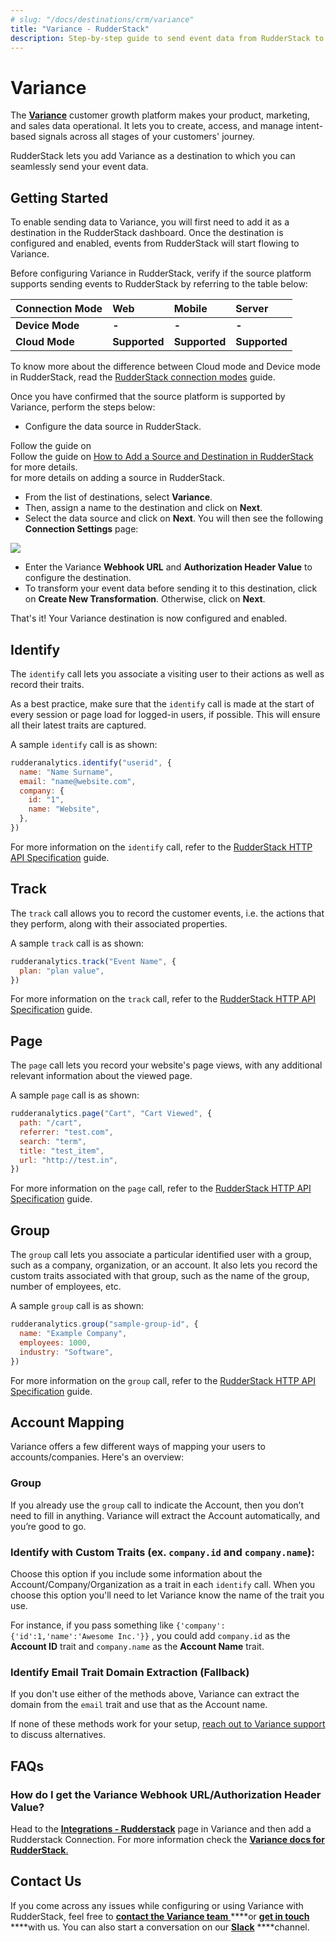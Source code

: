 ```yaml
---
# slug: "/docs/destinations/crm/variance"
title: "Variance - RudderStack"
description: Step-by-step guide to send event data from RudderStack to Variance.
---
```


# Variance

The [**Variance**](https://www.variance.com) customer growth platform makes your product, marketing, and sales data operational. It lets you to create, access, and manage intent-based signals across all stages of your customers' journey.

RudderStack lets you add Variance as a destination to which you can seamlessly send your event data.

## Getting Started

To enable sending data to Variance, you will first need to add it as a destination in the RudderStack dashboard. Once the destination is configured and enabled, events from RudderStack will start flowing to Variance.

Before configuring Variance in RudderStack, verify if the source platform supports sending events to RudderStack by referring to the table below:

| **Connection Mode** | **Web**       | **Mobile**    | **Server**    |
| :------------------ | :------------ | :------------ | :------------ |
| **Device Mode**     | **-**         | **-**         | **-**         |
| **Cloud Mode**      | **Supported** | **Supported** | **Supported** |

<div class="infoBlock">
To know more about the difference between Cloud mode and Device mode in RudderStack, read the <a href="../../get-started/rudderstack-connection-modes">RudderStack connection modes</a> guide.

</div>

Once you have confirmed that the source platform is supported by Variance, perform the steps below:

- Configure the data source in RudderStack.

<div class="infoBlock">
Follow the guide on <div class="infoBlock">
Follow the guide on <a href="../../../connections/adding-source-and-destination-rudderstack">How to Add a Source and Destination in RudderStack</a> for more details.

</div> for more details on adding a source in RudderStack.

</div>

- From the list of destinations, select **Variance**.
- Then, assign a name to the destination and click on **Next**.
- Select the data source and click on **Next**. You will then see the following **Connection Settings** page:

![](../../.gitbook/assets/image%20%28114%29.png)

- Enter the Variance **Webhook URL** and **Authorization Header Value** to configure the destination.
- To transform your event data before sending it to this destination, click on **Create New Transformation**. Otherwise, click on **Next**.

That's it! Your Variance destination is now configured and enabled.

## Identify

The `identify` call lets you associate a visiting user to their actions as well as record their traits.

<div class="infoBlock">
As a best practice, make sure that the <code class="inline-code">identify</code> call is made at the start of every session or page load for logged-in users, if possible. This will ensure all their latest traits are captured.

</div>

A sample `identify` call is as shown:

```javascript
rudderanalytics.identify("userid", {
  name: "Name Surname",
  email: "name@website.com",
  company: {
    id: "1",
    name: "Website",
  },
})
```

<div class="infoBlock">
For more information on the <code>identify</code> call, refer to the <a href="../../rudderstack-api/http-api-specification">RudderStack HTTP API Specification</a> guide.

</div>

## Track

The `track` call allows you to record the customer events, i.e. the actions that they perform, along with their associated properties.

A sample `track` call is as shown:

```javascript
rudderanalytics.track("Event Name", {
  plan: "plan value",
})
```

<div class="infoBlock">
For more information on the <code class="inline-code">track</code> call, refer to the <a href="../../rudderstack-api/http-api-specification">RudderStack HTTP API Specification</a> guide.

</div>

## Page

The `page` call lets you record your website's page views, with any additional relevant information about the viewed page.

A sample `page` call is as shown:

```javascript
rudderanalytics.page("Cart", "Cart Viewed", {
  path: "/cart",
  referrer: "test.com",
  search: "term",
  title: "test_item",
  url: "http://test.in",
})
```

<div class="infoBlock">
For more information on the <code class="inline-code">page</code> call, refer to the <a href="../../rudderstack-api/http-api-specification">RudderStack HTTP API Specification</a> guide.

</div>

## Group

The `group` call lets you associate a particular identified user with a group, such as a company, organization, or an account. It also lets you record the custom traits associated with that group, such as the name of the group, number of employees, etc.

A sample `group` call is as shown:

```javascript
rudderanalytics.group("sample-group-id", {
  name: "Example Company",
  employees: 1000,
  industry: "Software",
})
```

<div class="infoBlock">
For more information on the <code class="inline-code">group</code> call, refer to the <a href="../../rudderstack-api/http-api-specification">RudderStack HTTP API Specification</a> guide.

</div>

## Account Mapping

Variance offers a few different ways of mapping your users to accounts/companies. Here's an overview:

### **Group**

If you already use the `group` call to indicate the Account, then you don’t need to fill in anything. Variance will extract the Account automatically, and you’re good to go.

### **Identify** **with Custom Traits** \(ex. `company.id` and `company.name`\):

Choose this option if you include some information about the Account/Company/Organization as a trait in each `identify` call. When you choose this option you'll need to let Variance know the name of the trait you use.

For instance, if you pass something like `{'company':{'id':1,'name':'Awesome Inc.'}}` , you could add `company.id` as the **Account ID** trait and `company.name` as the **Account Name** trait.

### Identify Email Trait Domain Extraction \(Fallback\)

If you don't use either of the methods above, Variance can extract the domain from the `email` trait and use that as the Account name.

<div class="infoBlock">
If none of these methods work for your setup, <a href="mailto:support@variance.com">reach out to Variance support</a> to discuss alternatives.

</div>

## FAQs

### How do I get the Variance Webhook URL/Authorization Header Value?

Head to the [**Integrations - Rudderstack**](https://app.variance.com/integrations) page in Variance and then add a Rudderstack Connection. For more information check the [**Variance docs for RudderStack**.](https://www.variance.com/docs/rudderstack)

## Contact Us

If you come across any issues while configuring or using Variance with RudderStack, feel free to [**contact the Variance team** ](mailto:support@variance.com) \***\*or [**get in touch**](mailto:%20docs@rudderstack.com) \*\***with us. You can also start a conversation on our [**Slack**](https://resources.rudderstack.com/join-rudderstack-slack) \*\*\*\*channel.
